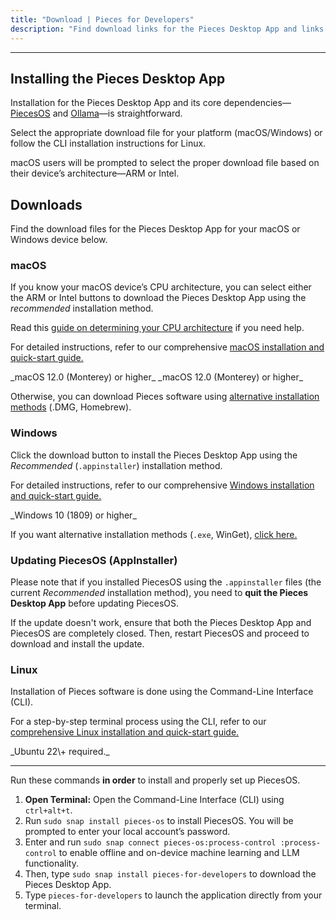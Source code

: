 ```yaml
---
title: "Download | Pieces for Developers"
description: "Find download links for the Pieces Desktop App and links to OS-specific and method-specific installation guides."
---
```


---

## Installing the Pieces Desktop App

Installation for the Pieces Desktop App and its core dependencies—[PiecesOS](https://docs.pieces.app/products/core-dependencies/pieces-os) and [Ollama](https://docs.pieces.app/products/core-dependencies/ollama)—is straightforward.

Select the appropriate download file for your platform (macOS/Windows) or follow the CLI installation instructions for Linux.

<Info>
  macOS users will be prompted to select the proper download file based on their device’s architecture—ARM or Intel.
</Info>

## Downloads

Find the download files for the Pieces Desktop App for your macOS or Windows device below.

### macOS

If you know your macOS device’s CPU architecture, you can select either the ARM or Intel buttons to download the Pieces Desktop App using the _recommended_ installation method.

Read this [guide on determining your CPU architecture](https://docs.pieces.app/products/desktop/troubleshooting/macos#checking-cpu-type) if you need help.

For detailed instructions, refer to our comprehensive [macOS installation and quick-start guide.](https://docs.pieces.app/products/meet-pieces/macos-installation-guide)

<CardGroup cols={2}>
  <Card title="Apple Silicon / ARM" href="https://builds.pieces.app/stages/production/macos_packaging/pkg-arm64/download?download=true&product=DOCUMENTATION_WEBSITE&ga_visitor=286281413.1724689222&_gl=1*soqacc*_gcl_au*MTgwNDcwNzY1OC4xNzQwNDA5MjEz*_ga*Mjg2MjgxNDEzLjE3MjQ2ODkyMjI.*_ga_BVYEFRWCYX*MTc0MDU3NzUzMS42My4xLjE3NDA1OTM3MjEuNTIuMC4w" img="/public/icons/macos.webp">
    _macOS 12.0 (Monterey) or higher_
  </Card>
  <Card title="Intel" href="https://builds.pieces.app/stages/production/macos_packaging/pkg/download?download=true&product=DOCUMENTATION_WEBSITE&ga_visitor=108380292.1740593596&_gl=1*1vo6txu*_gcl_au*MTE0NTE1OTUyLjE3NDA1OTM1OTY.*_ga*MTA4MzgwMjkyLjE3NDA1OTM1OTY.*_ga_BVYEFRWCYX*MTc0MDU5MzU5NS4xLjEuMTc0MDU5MzYxMS40NC4wLjA." img="/public/icons/macos.webp">
    _macOS 12.0 (Monterey) or higher_
  </Card>
</CardGroup>

Otherwise, you can download Pieces software using [alternative installation methods](https://docs.pieces.app/products/meet-pieces/macos-installation-guide) (.DMG, Homebrew).

### Windows

Click the download button to install the Pieces Desktop App using the _Recommended_ (`.appinstaller`) installation method.

For detailed instructions, refer to our comprehensive [Windows installation and quick-start guide.](https://docs.pieces.app/products/meet-pieces/windows-installation-guide)

<Card title="Windows" href="https://builds.pieces.app/stages/production/appinstaller/pieces_for_x.appinstaller?_gl=1*o2haep*_gcl_au*MTA2NTQ0NTg3OC4xNzM4NjI2MzMx*_ga*MTkzMTk3NjkzNy4xNzM4NjI2MzMx*_ga_BVYEFRWCYX*MTc0NjIwNTI5OS45LjEuMTc0NjIxMzY2MC41NC4wLjA." img="/public/icons/windows.png">
  _Windows 10 (1809) or higher_
</Card>

If you want alternative installation methods (`.exe`, WinGet), [click here.](https://docs.pieces.app/products/desktop/troubleshooting/windows#alternative-installation-methods)

### Updating PiecesOS (AppInstaller)

Please note that if you installed PiecesOS using the `.appinstaller` files (the current _Recommended_ installation method), you need to **quit the Pieces Desktop App** before updating PiecesOS.

If the update doesn't work, ensure that both the Pieces Desktop App and PiecesOS are completely closed. Then, restart PiecesOS and proceed to download and install the update.

### Linux

Installation of Pieces software is done using the Command-Line Interface (CLI).

For a step-by-step terminal process using the CLI, refer to our [comprehensive Linux installation and quick-start guide.](https://docs.pieces.app/products/meet-pieces/linux-installation-guide)

<Card title="Download — Linux" img="/public/icons/linux.png">
  _Ubuntu 22\+ required._

  ---

  Run these commands **in order** to install and properly set up PiecesOS.

  1. **Open Terminal:** Open the Command-Line Interface (CLI) using `ctrl+alt+t`.
  2. Run `sudo snap install pieces-os` to install PiecesOS. You will be prompted to enter your local account’s password.
  3. Enter and run `sudo snap connect pieces-os:process-control :process-control` to enable offline and on-device machine learning and LLM functionality.
  4. Then, type `sudo snap install pieces-for-developers` to download the Pieces Desktop App.
  5. Type `pieces-for-developers` to launch the application directly from your terminal.
</Card>